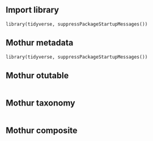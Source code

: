 ## Import library
```{}
library(tidyverse, suppressPackageStartupMessages())

```

## Mothur metadata
```{}
library(tidyverse, suppressPackageStartupMessages())

```



## Mothur  otutable
```{}

```


## Mothur taxonomy
```{}

```


## Mothur composite
```{}

```


